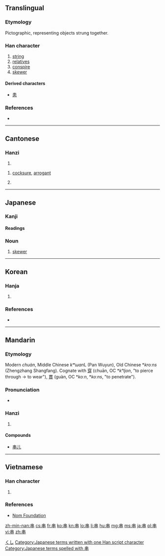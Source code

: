==Translingual==

===Etymology===
Pictographic, representing objects strung together.

===Han character===
{{Han char|rn=2|rad=丨|as=06|sn=7|four=5000<sub>6</sub>|canj=中中 (LL)}}

# [[string]]
# [[relatives]]
# [[conspire]]
# [[skewer]]

====Derived characters====
* [[患]]

===References===
* {{Han ref|kx=0080.020|dkj=00080|dj=0162.030|hdz=10030.020|uh=4E32|ud=20018|bh=A6EA|bd=42730}}

----

==Cantonese==

===Hanzi===
{{yue-hanzi|jyut=|y=chyun3, gwaan3}}

# {{defn|lang=yue|sort=丨06}}

# {{context|slang|lang=yue}} [[cocksure]], [[arrogant]]
# {{context|slang|lang=yue}} {{l|en|sarcastic}}

----

==Japanese==

===Kanji===
{{ja-kanji|grade=7|rs=丨06}}

====Readings====
{{ja-readings
|on=[[かん]] (kan), [[けん]] (ken), [[せん]] (sen)
|kun=[[くし]] (kushi), [[つらぬく]] (串く, tsuranuku)
}}

===Noun===
{{ja-noun|k|hira=くし|rom=kushi}}

# [[skewer]]

[[Category:ja:Cooking|くし]]
[[Category:Japanese terms written with one Han script character]]
[[Category:Japanese terms spelled with 串]]

----

==Korean==

===Hanja===
{{ko-hanja|hangeul=[[곶]], [[관]], [[천]], [[찬]]|rv=got, gwan, cheon, chan|mr=kot, kwan, ch'ŏn, ch'an|eumhun=[[땅 이름]], [[꿸]], [[꿰미]], [[꼬챙이]]|ehrv=ttang ireum, kkwel, kkwemi, kkochaengi|ehmr=ttang irǔm, kkwel, kkwemi,, kkoch'aengi|ehy=}}

# {{defn|lang=ko|sort=丨06}}

===References===
* {{Hanja ref|nav=8116}}

----

==Mandarin==

===Etymology===
Modern ''chuàn'', Middle Chinese ''kʷɯan''L (Pan Wuyun), Old Chinese *''kroːns'' (Zhengzhang Shangfang). Cognate with [[穿]] (chuān, OC *''kʰljon'', "to pierce through → to wear"), [[貫]] (guàn, OC *''koːn'', *''koːns'', "to penetrate"). 

===Pronunciation===
* {{audio|Zh-chuàn.ogg|Audio}}

===Hanzi===
{{cmn-hanzi|pin=[[chuàn]] ([[chuan4]])|wg=ch'uan<sup>4</sup>}}

# {{defn|lang=cmn|sort=丨06}}

====Compounds====
* [[串儿]]

----

==Vietnamese==

===Han character===
{{vi-hantu|[[xuyến]], [[quán]], [[xiên]], [[xuyên]]|rs=丨06}}

# {{defn|lang=vi|sort=丨06}}

===References===
*[http://nomfoundation.org/common/nom_details.php?codepoint=4e32 Nom Foundation]

[[zh-min-nan:串]]
[[cs:串]]
[[fr:串]]
[[ko:串]]
[[kn:串]]
[[lo:串]]
[[li:串]]
[[hu:串]]
[[mg:串]]
[[ms:串]]
[[ja:串]]
[[pl:串]]
[[vi:串]]
[[zh:串]]
